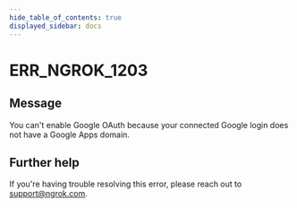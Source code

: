 ```yaml
---
hide_table_of_contents: true
displayed_sidebar: docs
---
```



# ERR_NGROK_1203

## Message

You can't enable Google OAuth because your connected Google login does not have a Google Apps domain.

<ErrorDetails error="err_ngrok_1203" />

## Further help

If you're having trouble resolving this error, please reach out to [support@ngrok.com](mailto:support@ngrok.com?subject=Help%20with%20ERR_NGROK_1203).
